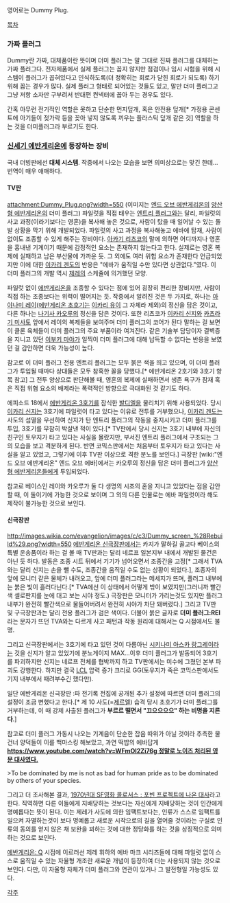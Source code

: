영어로는 Dummy Plug.

[[목차]]

=== 가짜 플러그 ===

Dummy란 가짜, 대체품이란 뜻이며 더미 플러그는 말 그대로 진짜 플러그를 대체하는 가짜 플러그다. 전자제품에서 실제 플러그는 꼽지 않지만 점검이나 임시 시험을 위해 시스템이 플러그가 꼽혀있다고 인식하도록(더 정확히는 회로가 닫힌 회로가 되도록) 하기 위해 꼽는 경우가 많다. 실제 플러그 형태로 되어있는 것들도 있고, 말만 더미 플러그고 그냥 저항 소자만 구부려서 반대편 컨넥터에 꼽아 두는 경우도 있다.

간혹 아무런 전기적인 역할은 못하고 단순한 먼지덮개, 혹은 안전용 덮개[* 가정용 콘센트에 아기들이 젖가락 등을 꽂아 넣지 않도록 끼우는 플라스틱 덮개 같은 것] 역할을 하는 것을 더미플러그라 부르기도 한다.

=== [[신세기 에반게리온]]에 등장하는 장비 ===
국내 더빙판에선 '''대체 시스템'''. 작중에서 나오는 모습을 보면 의미상으로는 맞긴 한데... 번역이 매우 애매하다.


==== TV판 ====
attachment:Dummy_Plug.png?width=550
(이미지는 [[엔드 오브 에반게리온]]의 [[양산형 에반게리온]]의 더미 플러그)
파일럿을 직접 태우는 [[엔트리 플러그]]와는 달리, 파일럿의 사고 과정(이라기보다는 영혼)을 복사해 놓은 것으로, 사람이 탔을 때 일어날 수 있는 돌발 상황을 막기 위해 개발되었다. 파일럿의 사고 과정을 복사해놓고 에바에 탑재, 사람이 없이도 조종할 수 있게 해주는 장비이다. [[아카기 리츠코]]의 말에 의하면 어디까지나 영혼을 흉내낸 기계이기 때문에 감정적인 요소는 존재하지 않는다고 한다. 실제로는 영혼 복제에 실패하고 남은 부산물에 가까운 듯. 그 외에도 여러 위험 요소가 존재한다 언급되었지만 이에 대한 [[이카리 겐도]]의 반응은 "에바가 움직일 수만 있다면 상관없다."였다. 이 더미 플러그의 개발 역시 [[제레]]의 스케쥴에 의거했던 모양.

파일럿 없이 [[에반게리온]]을 조종할 수 있다는 점에 있어 굉장히 편리한 장비지만, 사람이 직접 하는 조종보다는 위력이 떨어지는 듯. 작중에서 알려진 것은 두 가지로, 하나는 [[아야나미 레이]]([[에반게리온 초호기]]는 [[이카리 유이]] 그 자체라 제외)의 정신을 담은 것이고, 다른 하나는 [[나기사 카오루]]의 정신을 담은 것이다. 또한 리츠코가 [[이카리 신지]]와 [[카츠라기 미사토]] 앞에서 레이의 복제들을 보여주며 더미 플러그의 코어가 된다 말하는 걸 보면 이 클론 육체들이 더미 플러그의 주요 부품이라 여겨진다. 같은 기술부 담당이자 결벽증을 지니고 있던 [[이부키 마야]]가 일찍이 더미 플러그에 대해 납득할 수 없다는 반응을 보였던 걸 감안하면 더욱 가능성이 높다.

참고로 이 더미 플러그 전용 엔트리 플러그는 모두 붉은 색을 띄고 있으며, 이 더미 플러그가 투입될 때마다 상대들은 모두 참혹한 꼴을 당했다.[* 에반게리온 2호기와 3호기 항목 참고] 그 전투 양상으로 판단해볼 때, 영혼의 복제에 실패하면서 생존 욕구가 잠재 혹은 직접 위협 요소의 배제라는 폭력적인 방향으로 극대화된 것 같기도 하다.

에피소드 18에서 [[에반게리온 3호기]]를 잠식한 [[발디엘]]을 물리치기 위해 사용되었다. 당시 [[이카리 신지]]는 3호기에 파일럿이 타고 있다는 이유로 전투를 거부했으나, [[이카리 겐도]]는 사도의 섬멸을 우선하여 신지가 탄 엔트리 플러그의 작동을 중지시키고 더미 플러그를 투입, 3호기를 무참히 박살낸 적이 있다.[* TV판에서 당시 신지는 3호기 내부에 자신의 친구인 토우지가 타고 있다는 사실을 몰랐지만, 부서진 엔트리 플러그에서 구조되는 그의 모습을 보고 격분하게 된다. 반면 코믹스판에서는 처음부터 토우지가 타고 있다는 사실을 알고 있었고, 그렇기에 이후 TV판 이상으로 격한 분노를 보인다.] 극장판 [wiki:"엔드 오브 에반게리온" 엔드 오브 에바]에서는 카오루의 정신을 담은 더미 플러그가 [[양산형 에반게리온]]들에게 투입되었다.

참고로 베이스인 레이와 카오루가 둘 다 생명의 시조의 혼을 지니고 있었다는 점을 감안할 때, 이 둘이기에 가능한 것으로 보이며 그 외의 다른 인물로는 에바 파일럿이라 해도 제작이 불가능한 것으로 보인다. 

==== 신극장판 ====
http://images.wikia.com/evangelion/images/c/c3/Dummy_screen_%28Rebuild%29.png?width=550
[[에반게리온 신극장판]]에서는 카지가 말하길 골고다 베이스의 특별 운송품이라 하는 걸 볼 때 TV판과는 달리 네르프 일본지부 내에서 개발된 물건은 아닌 듯 하다. 발동은 조종 시트 뒤에서 기기가 넘어오면서 조종간을 고정[* 그래서 TVA와는 달리 신지는 손을 뺄 수도, 조종간을 움직일 수도 없는 상황이 되었다.], 조종자의 앞에 모니터 같은 물체가 내려오고, 앞에 더미 플러그라는 메세지가 뜨며, 플러그 내부에는 붉은 빛이 흘러다닌다.[* TVA에선 이 상태에서 어떻게 밖이 보였지만(그러니까 빨간색 셀로판지를 눈에 대고 보는 시야 정도.) 극장판은 모니터가 가리는것도 있지만 플러그 내부가 완전히 빨간색으로 물들어버려서 완전히 시야가 차단 돼버렸다.] 그리고 TV판 및 구극장판과는 달리 전용 플러그가 검은 색이다. 더불어 붉은 글자로 '''더미 플러그:REI'''라는 문자가 뜨던 TVA와는 다르게 사고 패턴과 작동 원리에 대해서는 Q 시점에서도 불명.

그리고 신극장판에서는 3호기에 타고 있던 것이 다름아닌 [[시키나미 아스카 랑그레이]]라는 것을 신지가 알고 있었기에 분노게이지 MAX...이후 더미 플러그가 발동되어 3호기를 파괴하지만 신지는 네르프 전체를 협박까지 하고 TV판에서는 미수에 그쳤던 본부 파괴도 강행한다. 하지만 결국 [[LCL]] 압력 증가 크리로 GG(토우지가 죽은 코믹스판에서도 기지 내부에서 때려부수긴 했다만).

일단 에반게리온 신극장판 :파 전기록 전집에 공개된 추가 설정에 따르면 더미 플러그의 설정이 조금 변했다고 한다.[* 제 10 사도(=[[제르엘]]) 습격 당시 초호기가 더미 플러그를 거부하는데, 이 때 강제 사출된 플러그가 '''부르르 떨면서 "끄으으으으" 하는 비명을 지른다'''.]

참고로 더미 플러그 가동시 나오는 기계음이 단순한 잡음 따위가 아닐 것이라 추측한 물 건너 양덕들이 이를 백마스킹 해보았고, 과연 떡밥의 에바답게 '''[[https://www.youtube.com/watch?v=WFmOI2Zi76g 정말로 노이즈 처리된 영문 대사였다.]]'''

>To be dominated by me is not as bad for human pride as to be dominated by others of your species.

그리고 더 조사해본 결과, [http://bbs2.ruliweb.daum.net/gaia/do/ruliweb/family/229/read?articleId=15920526&objCate1=&bbsId=G005&searchKey=userid&itemGroupId=&searchName=%EC%97%84%EB%94%94%EC%A0%80%ED%8A%B8&itemId=74&searchValue=NvY2x1qzzgA0&platformId=&pageIndex=1 1970년대 SF영화 콜로서스 : 포빈 프로젝트에 나온 대사]라고 한다.
직역하면 다른 이들에게 지배당하는 것보다는 자신에게 지배당하는 것이 인간에게 명예롭다는 뜻이 된다. 이는 제레가 사도에 의한 임팩트보다는, 인류가 스스로 임팩트를 일으켜 자멸하는것이 보다 명예롭고 새로운 시작으로의 길을 열어줄 것이라는 구실로 인류의 동의를 얻지 않은 채 보완을 꾀하는 것에 대한 정당화를 하는 것을 상징적으로 의미하는 것으로 보인다.

[[에반게리온: Q]] 시점에 이르러선 제레 휘하의 에바 마크 시리즈들에 대해 파일럿 없이 스스로 움직일 수 있는 자율형 개조란 새로운 개념이 등장하여 더는 사용되지 않는 것으로 보인다. 다만, 이 자율형 자체가 더미 플러그와 연관이 있거나 그 발전형일 가능성도 있다.

[[각주]]
